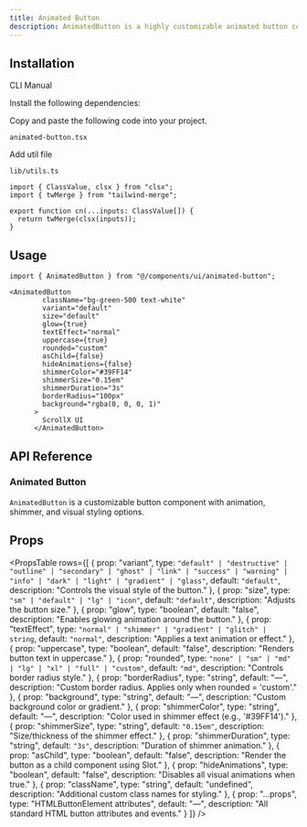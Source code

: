 ```yaml
---
title: Animated Button
description: AnimatedButton is a highly customizable animated button component with shimmer effects, glow, and visual styling options.
---
```


<ComponentPreview
  name="animatedbutton-demo"
  className="[&_.preview>[data-orientation=vertical]]:sm:max-w-[70%]"
  description="An accessible Button component built with Radix UI"
/>

## Installation

<Tabs defaultValue="cli" className="w-full">
  <TabsList>
    <TabsTrigger value="cli">CLI</TabsTrigger>
    <TabsTrigger value="manual">Manual</TabsTrigger>
  </TabsList>
  <TabsContent value="cli">
    <PkgOptions name="animated-button" />
  </TabsContent>
  <TabsContent value="manual">
    <Steps>

<Step>Install the following dependencies:</Step>
<DepsOptions name="@radix-ui/react-slot" />

<Step>Copy and paste the following code into your project.</Step>
<p>
  <code>animated-button.tsx</code>
</p>
<ComponentSource name="animated-button" />

<Step>Add util file</Step>

<p>
  <code>lib/utils.ts</code>
</p>


```tsx
import { ClassValue, clsx } from "clsx";
import { twMerge } from "tailwind-merge";

export function cn(...inputs: ClassValue[]) {
  return twMerge(clsx(inputs));
}
```

</Steps>
  </TabsContent>
</Tabs>


## Usage

```tsx
import { AnimatedButton } from "@/components/ui/animated-button";
```

```tsx
<AnimatedButton
        className="bg-green-500 text-white"
        variant="default"
        size="default"
        glow={true}
        textEffect="normal"
        uppercase={true}
        rounded="custom"
        asChild={false}
        hideAnimations={false}
        shimmerColor="#39FF14"
        shimmerSize="0.15em"
        shimmerDuration="3s"
        borderRadius="100px"
        background="rgba(0, 0, 0, 1)"
      >
        ScrollX UI
      </AnimatedButton>
```


## API Reference

### Animated Button

`AnimatedButton` is a customizable button component with animation, shimmer, and visual styling options.

## Props

<PropsTable
  rows={[
    {
      prop: "variant",
      type: `"default" | "destructive" | "outline" | "secondary" | "ghost" | "link" | "success" | "warning" | "info" | "dark" | "light" | "gradient" | "glass"`,
      default: `"default"`,
      description: "Controls the visual style of the button."
    },
    {
      prop: "size",
      type: `"sm" | "default" | "lg" | "icon"`,
      default: `"default"`,
      description: "Adjusts the button size."
    },
    {
      prop: "glow",
      type: "boolean",
      default: "false",
      description: "Enables glowing animation around the button."
    },
    {
      prop: "textEffect",
      type: `"normal" | "shimmer" | "gradient" | "glitch" | string`,
      default: `"normal"`,
      description: "Applies a text animation or effect."
    },
    {
      prop: "uppercase",
      type: "boolean",
      default: "false",
      description: "Renders button text in uppercase."
    },
    {
      prop: "rounded",
      type: `"none" | "sm" | "md" | "lg" | "xl" | "full" | "custom"`,
      default: `"md"`,
      description: "Controls border radius style."
    },
    {
      prop: "borderRadius",
      type: "string",
      default: "—",
      description: "Custom border radius. Applies only when rounded = 'custom'."
    },
    {
      prop: "background",
      type: "string",
      default: "—",
      description: "Custom background color or gradient."
    },
    {
      prop: "shimmerColor",
      type: "string",
      default: "—",
      description: "Color used in shimmer effect (e.g., '#39FF14')."
    },
    {
      prop: "shimmerSize",
      type: "string",
      default: `"0.15em"`,
      description: "Size/thickness of the shimmer effect."
    },
    {
      prop: "shimmerDuration",
      type: "string",
      default: `"3s"`,
      description: "Duration of shimmer animation."
    },
    {
      prop: "asChild",
      type: "boolean",
      default: "false",
      description: "Render the button as a child component using Slot."
    },
    {
      prop: "hideAnimations",
      type: "boolean",
      default: "false",
      description: "Disables all visual animations when true."
    },
    {
      prop: "className",
      type: "string",
      default: "undefined",
      description: "Additional custom class names for styling."
    },
    {
      prop: "...props",
      type: "HTMLButtonElement attributes",
      default: "—",
      description: "All standard HTML button attributes and events."
    }
  ]}
/>

